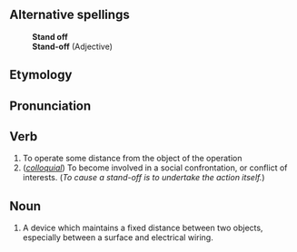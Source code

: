 ==Alternative spellings==
:'''Stand off'''
:'''Stand-off''' (Adjective)
==Etymology==
==Pronunciation==
==Verb==
# To operate some distance from the object of the operation
# (''[[colloquial]]'') To become involved in a social confrontation, or conflict of interests. (''To cause a stand-off is to undertake the action itself.'')

==Noun==
# A device which maintains a fixed distance between two objects, especially between a surface and electrical wiring.